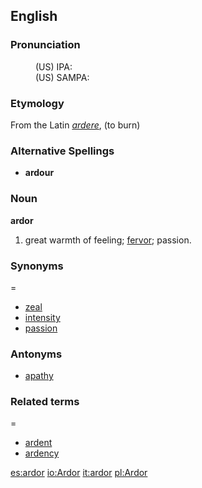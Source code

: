 ==English==
===Pronunciation===
:(US) IPA: 
:(US) SAMPA: 

===Etymology===
From the Latin ''[[ardere]]'', (to burn)

===Alternative Spellings===
*'''ardour'''

===Noun===
'''ardor'''

# great warmth of feeling; [[fervor]]; passion.

===Synonyms====
*[[zeal]]
*[[intensity]]
*[[passion]]

===Antonyms===
*[[apathy]]

===Related terms====
*[[ardent]]
*[[ardency]]

[[es:ardor]]
[[io:Ardor]]
[[it:ardor]]
[[pl:Ardor]]